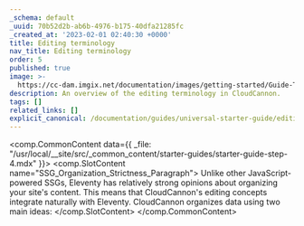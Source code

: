 ```yaml
---
_schema: default
_uuid: 70b52d2b-ab6b-4976-b175-40dfa21285fc
_created_at: '2023-02-01 02:40:30 +0000'
title: Editing terminology
nav_title: Editing terminology
order: 5
published: true
image: >-
  https://cc-dam.imgix.net/documentation/images/getting-started/Guide-Thumbnails/CloudCannon-Getting-Started-Thumbnail-Eleventy.png
description: An overview of the editing terminology in CloudCannon.
tags: []
related_links: []
explicit_canonical: /documentation/guides/universal-starter-guide/editing-terminology/
---
```

<comp.CommonContent data={{ _file: "/usr/local/__site/src/_common_content/starter-guides/starter-guide-step-4.mdx" }}>
  <comp.SlotContent name="SSG_Organization_Strictness_Paragraph">
    Unlike other JavaScript-powered SSGs, Eleventy has relatively strong opinions about organizing your site's content. This means that CloudCannon's editing concepts integrate naturally with Eleventy. CloudCannon organizes data using two main ideas:
  </comp.SlotContent>
</comp.CommonContent>